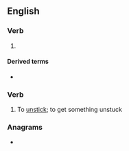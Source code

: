 ==English==

===Verb===
{{head|en|verb form}}

# {{en-past of|unstick}}

====Derived terms====
* {{l|en|come unstuck}}

===Verb===
{{en-verb}}

# {{lb|en|transitive|nonstandard}} To [[unstick]]; to get something unstuck
#: {{ux|en|My car is stuck in the snow. How do I '''unstuck''' it?}}

===Anagrams===
* {{anagrams|en|a=cknstuu|untucks}}
